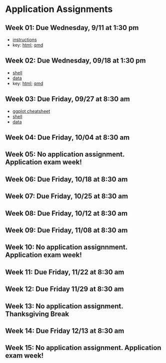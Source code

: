 # Application Assignments {.unnumbered}

## Week 01: Due Wednesday, 9/11 at 1:30 pm

- [instructions](/homework/week_01/hw_01.pdf) 
- key: [html](https://dionysus.psych.wisc.edu/610/homework/hw1_key.html); [qmd](https://dionysus.psych.wisc.edu/610/homework/hw1_key.qmd)

## Week 02: Due Wednesday, 09/18 at 1:30 pm

- [shell](homework/week_02/hw_02_shell.qmd)
- [data](homework/data/hw_02_data.csv)
- key: [html](https://dionysus.psych.wisc.edu/610/homework/hw2_key.html); [qmd](https://dionysus.psych.wisc.edu/610/homework/hw2_key.qmd)

## Week 03: Due Friday, 09/27 at 8:30 am

- [ggplot cheatsheet](/homework/week_03/ggplot2_cheatsheet.pdf)
- [shell](/homework/week_03/hw_03_shell.qmd)
- [data](/homework/data/hw_03_data.csv)

## Week 04: Due Friday, 10/04 at 8:30 am

## Week 05: No application assignment.  Application exam week!

## Week 06: Due Friday, 10/18 at 8:30 am

## Week 07: Due Friday, 10/25 at 8:30 am

## Week 08: Due Friday, 10/12 at 8:30 am

## Week 09: Due Friday, 11/08 at 8:30 am

## Week 10: No application assignnment.  Application exam week!

## Week 11: Due Friday, 11/22 at 8:30 am

## Week 12: Due Friday 11/29 at 8:30 am

## Week 13: No application assignment.  Thanksgiving Break

## Week 14: Due Friday 12/13 at 8:30 am

## Week 15: No application assignment.  Application exam week!
